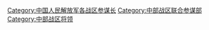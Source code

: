 [[Category:中国人民解放军各战区参谋长|Category:中国人民解放军各战区参谋长]]
[[Category:中部战区联合参谋部|Category:中部战区联合参谋部]]
[[Category:中部战区将领|Category:中部战区将领]]